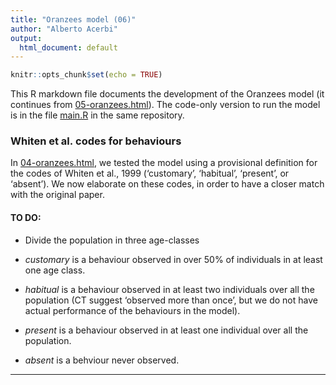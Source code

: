 ```yaml
---
title: "Oranzees model (06)"
author: "Alberto Acerbi"
output:
  html_document: default
---
```


```r
knitr::opts_chunk$set(echo = TRUE)
```

This R markdown file documents the development of the Oranzees model (it continues from [05-oranzees.html](05-oranzees.html)). The code-only version to run the model is in the file [main.R](main.R) in the same repository.

### Whiten et al. codes for behaviours

In [04-oranzees.html](04-oranzees.html), we tested the model using a provisional definition for the codes of Whiten et al., 1999 (‘customary’, ‘habitual’, ‘present’, or ‘absent’). We now elaborate on these codes, in order to have a closer match with the original paper. 

#### TO DO:

* Divide the population in three age-classes

* *customary* is a behaviour observed in over 50% of individuals in at least one age class.

* *habitual* is a behaviour observed in at least two individuals over all the population (CT suggest 'observed more than once', but we do not have actual performance of the behaviours in the model).

* *present* is a behaviour observed in at least one individual over all the population.

* *absent* is a behviour never observed.




***

<!-- The documentation continues in [07-oranzees.html](07-oranzees.html) -->


